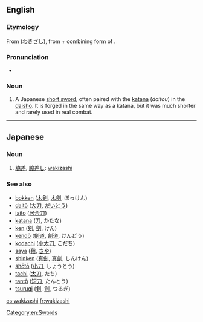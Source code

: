 ==English==

===Etymology===
From {{etyl|ja}} {{term|脇差}} ([[わきざし]]), from {{term|脇||side}} + combining form of {{term|差す||to wear (weapon)}}.

===Pronunciation===
* {{IPA|/wækɪˈzæʃi/}}

===Noun===
{{en-noun|pl=wakizashi}}

# A Japanese [[short sword]], often paired with the [[katana]] (''daitou'') in the [[daisho]].  It is forged in the same way as a katana, but it was much shorter and rarely used in real combat.

[[Category:en:Swords]]

----

==Japanese==

===Noun===
{{ja-noun|r|hira=わきざし}}

# [[脇差]], [[脇差し]]: [[#English|wakizashi]]

===See also===
* [[bokken]] ([[木剣]], [[木劍]], ぼっけん)
* [[daitō]] ([[大刀]], [[だいとう]])
* [[iaito]] ([[居合刀]])
* [[katana]] ([[刀]], かたな)
* [[ken]] ([[剣]], [[劍]], けん)
* [[kendō]] ([[剣道]], [[劍道]], けんどう)
* [[kodachi]] ([[小太刀]], こだち)
* [[saya]] ([[鞘]], [[さや]])
* [[shinken]] ([[真剣]], [[真劍]], しんけん)
* [[shōtō]] ([[小刀]], しょうとう)
* [[tachi]] ([[太刀]], たち)
* [[tantō]] ([[短刀]], たんとう)
* [[tsurugi]] ([[剣]], [[劍]], つるぎ)

[[cs:wakizashi]]
[[fr:wakizashi]]